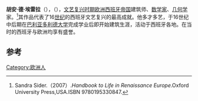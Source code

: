 {{Infobox architect
|name                 = 胡安·德·埃雷拉
|image                = Juan de Herrera.jpg
|image_size           = 300px
|caption              = 
|nationality          = 
|birth_date           = 1530年
|birth_place          = 
|death_date           = 1597年1月15日
|death_place          = [[File:_Flag_of_Cross_of_Burgundy.svg|22px]][[西班牙帝国|西班牙帝国]][[马德里|马德里]]
|alma_mater           = [[巴利亚多利德大学|巴利亚多利德大学]]
|practice             = 
|significant_buildings= 
|significant_projects = 
|significant_design   = 
|awards               = 
}}
'''胡安·德·埃雷拉'''（{{lang-en|Juan de Herrera}}），（{{bd|1530年||1597年|}}），[[文艺复兴时期|文艺复兴时期]][[欧洲|欧洲]][[西班牙帝国|西班牙帝国]]建筑师、[[数学家|数学家]]、[[几何学|几何学]]家。<ref>Sandra Sider.（2007）.''Handbook to Life in Renaissance Europe''.Oxford University Press,USA.ISBN 9780195330847.</ref>其作品代表了16[[世纪|世纪]]的西班牙文艺复兴的最高成就。他多才多艺，于16世纪中后期在[[巴利亚多利德大学|巴利亚多利德大学]]完成学业后即开始建筑生涯，活动于西班牙各地。在当时的西班牙与欧洲均享有盛誉。

== 参考 ==
{{reflist}}

{{Authority control}}

[[Category:欧洲人|Category:欧洲人]]